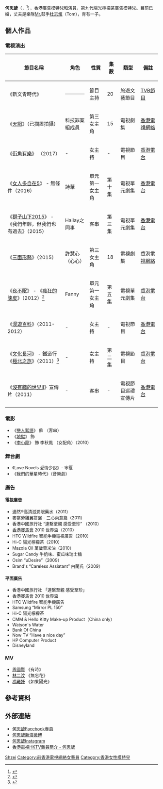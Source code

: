 {{藝人
| 姓名 = 何思諺
| 類型 = 女藝人
| 本名 = 何惠英<ref>{{cite news|title=Face 集體回憶: 90後陽光純女Leanne Ho何思諺AA Cup水着曝光|url=http://stacylife.pixnet.net/blog/post/4599941-face%E9%80%B1%E5%88%8A-141%E6%9C%9F-%E9%9B%86%E9%AB%94%E5%9B%9E%E6%86%B6%3A-90%E5%BE%8C-%E9%99%BD%E5%85%89-%E7%B4%94%E5%A5%B3-leanne-h|date=2010-02-08|accessdate=2014-10-06|archive-date=2019-10-17|archive-url=https://web.archive.org/web/20191017033433/https://stacylife.pixnet.net/blog/post/4599941-face%E9%80%B1%E5%88%8A-141%E6%9C%9F-%E9%9B%86%E9%AB%94%E5%9B%9E%E6%86%B6%3A-90%E5%BE%8C-%E9%99%BD%E5%85%89-%E7%B4%94%E5%A5%B3-leanne-h|dead-url=no}}</ref>
| 羅馬拼音 = Ho Sze Yin
| 英文名 = Leanne
| 國籍 = {{CHN-HKG}}
| 語言 = [[粤語|粤語]]、[[英語|英語]]
| 出生日期 = {{birth_date_and_age|1990|10|18}}
| 出生地點 = {{HKG-1959}}
| 配偶 = {{marriage|[[杜志烜|杜志烜]]|October 14, 2011}}
| 兒女 = 兒子 : 杜卓霖（Jasper）<br>{{birth_date_and_age|2012|2|16}}<ref>{{cite news|title=港星何思谚16日诞麟儿 老公杜志烜感恩|url=http://msn.ent.ynet.com/3.1/1202/20/6805641.html|date=2012-02-20|deadurl=yes|archiveurl=https://web.archive.org/web/20141010160102/http://msn.ent.ynet.com/3.1/1202/20/6805641.html|archivedate=2014-10-10|accessdate=2014-10-06}}</ref>
| 職業 = 模特兒、演員
}}

'''何思諺'''（{{lang-en|'''Leanne Ho'''}}，{{bd|1990年|10月18日}}<ref>{{cite news|title=何思諺新浪網誌|url=http://leannehoszeyin.mysinablog.com|access-date=2020-07-16|archive-url=https://web.archive.org/web/20190806232900/http://leannehoszeyin.mysinablog.com/|archive-date=2019-08-06|dead-url=yes}}</ref>），香港廣告模特兒和演員，第九代陽光檸檬茶廣告模特兒。目前已婚，丈夫是樂隊[[Mr.|Mr.]]鼓手[[杜志烜|杜志烜]]（Tom），育有一子。

== 個人作品 ==
=== 電視演出 ===
{| class="wikitable" style="width: 100%" border="1" 
! 節目名稱
! 角色
! 性質
! 集數
! 類型
! 備註
|-----
| 《新文青時代》
| ----
| 節目主持
| 20
| 旅遊文藝節目
| [[TVB節目|TVB節目]]
|-----
| 《[[天網_(香港電視劇)|天網]]》（已擱置拍攝）
| 科技罪案組成員
| 第三女主角
| 15
| 電視劇集
| [[香港電視網絡|香港電視網絡]]
|-----
| 《[[街角有樂|街角有樂]]》 （2017）
| -
| 女主持
| -
| 電視節目
| [[香港電台|香港電台]]
|-----
| 《[[女人多自在5|女人多自在5]]》 - 無條件（2016）
| 詩華
| 單元第一女主角
| 第十集
| 電視單元劇集
| [[香港電台|香港電台]]
|-----
| 《[[獅子山下|獅子山下2015]]》 - 《我們年輕，但我們也有過去》（2015）
| Hailay之同事
| 客串
| 第三集
| 電視單元劇集
| [[香港電台|香港電台]]
|-----
| 《[[三面形醫|三面形醫]]》（2015）
| 許慧心（心心）
| 第三女主角
| 18
| 電視劇集
| [[香港電視網絡|香港電視網絡]]
|-----
| 《[[夜不眠|夜不眠]]》 - 《[[瘋狂的陳皮|瘋狂的陳皮]]》（2012）<ref>{{cite|title=夜不眠《瘋狂的陳皮》|url=http://podcast.rthk.hk/podcast/item_epi.php?pid=369|accessdate=2014-10-06|archive-date=2018-11-01|archive-url=https://web.archive.org/web/20181101235007/http://podcast.rthk.hk/podcast/item_epi.php?pid=369|dead-url=no}}</ref>
| Fanny
| 單元第一女主角
| 第五集 
| 電視單元劇集
| [[香港電台|香港電台]]
|-----
| 《[[漫遊百科|漫遊百科]]》（2011-2012）
| -
| 女主持
| -
| 電視節目
| [[香港電台|香港電台]]
|-----
| 《[[文化長河|文化長河]]》 - 鐵道行《[[極北之旅|極北之旅]]》（2011）<ref>{{cite|title=文化長河 - 鐵道行《極北之旅》|url=http://programme.rthk.hk/rthk/tv/programme.php?name=tv/railroad&d=2011-02-25&m=episode|accessdate=2020-12-17|archive-date=2016-03-05|archive-url=https://web.archive.org/web/20160305121543/http://programme.rthk.hk/rthk/tv/programme.php?name=tv%2Frailroad&d=2011-02-25&m=episode|dead-url=no}}</ref>
| -
| 女主持
| 第二集
| 電視節目
| [[香港電台|香港電台]]
|-----
| 《[[沒有牆的世界II|沒有牆的世界II]]》宣傳片（2011）
| -
| 客串
| -
| 電視節目巡禮宣傳片
| [[香港電台|香港電台]]
|}

=== 電影 ===
*《[[戀人絮語|戀人絮語]]》 飾 （客串）
*《[[地獄|地獄]]》 飾
*《[[李小龙_(電影)|李小龍]]》 飾 李秋鳳 （女配角）（2010）

=== 舞台劇 ===
*《Love Novels 愛情少說》- 寧夏
*《我們的華星時代》（音樂劇）

=== 廣告 ===
====電視廣告====
*適然®高清滋潤眼藥水（2011）
*麥當勞雞翼拼盤 - 三心兩意篇（2011）
*香港中國旅行社 “連繫至親 感受至珍” （2010）
*[[香港賽馬會|香港賽馬會]] 2010 世界盃（2010）
*HTC Wildfire 智能手機電視廣告（2010）
*Hi-C 陽光檸檬茶（2010）
*Mazola Oil 萬歲粟米油（2010）
*Sugar Candy 牛奶味、蜜瓜味瑞士糖
*Osim “uDesire”（2009）
*Brand's “Careless Assiatant” 白蘭氏（2009）

====平面廣告====
*香港中國旅行社 「連繫至親 感受至珍」
*香港賽馬會 2010 世界盃
*HTC Wildfire 智能手機廣告
*Samsung “Mirror PL 150”
*Hi-C 陽光檸檬茶
*CMM & Hello Kitty Make-up Product（China only）
*Watson's Water
*Bank Of China
*Now TV “Have a nice day”
*HP Computer Product 
*Disneyland

=== MV ===
*[[周國賢|周國賢]] 《有時》
*[[林二汶|林二汶]] 《無忘花》
*[[馮曦妤|馮曦妤]] 《如果陽光》

==參考資料==
{{reflist}}

== 外部連結 ==
*[https://www.facebook.com/leanne.szeyin 何思諺Facebook專頁] {{Wayback|url=https://www.facebook.com/leanne.szeyin |date=20190312201545 }}
*[http://www.weibo.com/leanneho 何思諺新浪微博] {{Wayback|url=http://www.weibo.com/leanneho |date=20140218205532 }}
*[http://instagram.com/leanneho 何思諺Instagram] {{Wayback|url=http://instagram.com/leanneho |date=20141009220958 }}
*[http://www.hktv.com.hk/tv/personal/0053.html 香港電視HKTV藝員簡介 - 何思諺] {{Wayback|url=http://www.hktv.com.hk/tv/personal/0053.html |date=20130817013721 }}
{{DEFAULTSORT:Ho}}
[[Category:何姓|Shzei]]
[[Category:前香港電視網絡女藝員|Category:前香港電視網絡女藝員]]
[[Category:香港女性模特兒|Category:香港女性模特兒]]